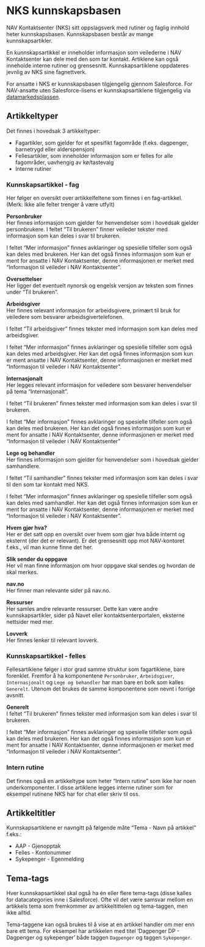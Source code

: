 # NKS kunnskapsbasen {#sec-nks-kunnskapsbase}

NAV Kontaktsenter (NKS) sitt oppslagsverk med rutiner og faglig innhold heter kunnskapsbasen. Kunnskapsbasen består av mange kunnskapsartikler.

En kunnskapsartikkel er inneholder informasjon som veilederne i NAV Kontaktsenter kan dele med den som tar kontakt. Artiklene kan også inneholde interne rutiner og grensesnitt. Kunnskapsartiklene oppdateres jevnlig av NKS sine fagnettverk.

For ansatte i NKS er kunnskapsbasen tilgjengelig gjennom Salesforce. For NAV-ansatte uten Salesforce-lisens er kunnskapsartiklene tilgjengelig via [datamarkedsplassen](https://data.intern.nav.no/quarto/e7b3e02a-0c45-4b5c-92a2-a6d364120dfb). 

## Artikkeltyper
Det finnes i hovedsak 3 artikkeltyper: 

* Fagartikler, som gjelder for et spesifikt fagområde (f.eks. dagpenger, barnetrygd eller alderspensjon)  
* Fellesartikler, som inneholder informasjon som er felles for alle fagområder, uavhengig av kø/tastevalg  
* Interne rutiner    

### Kunnskapsartikkel - fag 
Her følger en oversikt over artikkelfeltene som finnes i en fag-artikkel.   
(Merk: Ikke alle felter trenger å være utfylt)

**Personbruker**  
Her finnes informasjon som gjelder for henvendelser som i hovedsak gjelder personbrukere. I feltet "Til brukeren" finner veileder tekster med informasjon som kan deles i svar til brukeren.

I feltet "Mer informasjon" finnes avklaringer og spesielle tilfeller som også kan deles med brukeren. Her kan det også finnes informasjon som kun er ment for ansatte i NAV Kontaktsenter, denne informasjonen er merket med "Informasjon til veileder i NAV Kontaktsenter".

**Oversettelser**  
Her ligger det eventuelt nynorsk og engelsk versjon av teksten som finnes under "Til brukeren". 

**Arbeidsgiver**  
Her finnes relevant informasjon for arbeidsgivere, primært til bruk for veiledere som besvarer arbeidsgivertelefonen. 

I feltet "Til arbeidsgiver" finnes tekster med informasjon som kan deles med arbeidsgiver.

I feltet "Mer informasjon" finnes avklaringer og spesielle tilfeller som også kan deles med arbeidsgiver. Her kan det også finnes informasjon som kun er ment ansatte i NAV Kontaktsenter, denne informasjonen er merket med "Informasjon til veileder i NAV Kontaktsenter".

**Internasjonalt**  
Her legges relevant informasjon for veiledere som besvarer henvendelser på tema "Internasjonalt".

I feltet "Til brukeren" finnes tekster med informasjon som kan deles i svar til brukeren.

I feltet "Mer informasjon" finnes avklaringer og spesielle tilfeller som også kan deles med brukeren. Her kan det også finnes informasjon som kun er ment for ansatte i NAV Kontaktsenter, denne informasjonen er merket med "Informasjon til veileder i NAV Kontaktsenter"

**Lege og behandler**  
Her finnes informasjon som gjelder for henvendelser som i hovedsak gjelder samhandlere. 

I feltet "Til samhandler" finnes tekster med informasjon som kan deles i svar til den som tar kontakt med NKS.

I feltet "Mer informasjon" finnes avklaringer og spesielle tilfeller som også kan deles med samhandler. Her kan det også finnes informasjon som kun er ment for ansatte i NAV Kontaktsenter, denne informasjonen er merket med "Informasjon til veileder i NAV Kontaktsenter".

**Hvem gjør hva?**  
Her er det satt opp en oversikt over hvem som gjør hva både internt og eksternt (der det er relevant). Er det grensesnitt opp mot NAV-kontoret f.eks., vil man kunne finne det her. 

**Slik sender du oppgave**  
Her vil man finne informasjon om hvor oppgave skal sendes og hvordan de skal merkes.

**nav.no**  
Her finner man relevante sider på nav.no. 

**Ressurser**  
Her samles andre relevante ressurser. Dette kan være andre kunnskapsartikler, sider på Navet eller kontaktsenterportalen, eksterne nettsider med mer. 

**Lovverk**  
Her finnes lenker til relevant lovverk.

### Kunnskapsartikkel - felles  
Fellesartiklene følger i stor grad samme struktur som fagartiklene, bare forenklet. Fremfor å ha komponentene `Personbruker`, `Arbeidsgiver`, `Internasjonalt` og `Lege og behandler` har man bare en bolk som kalles `Generelt`. Utenom det brukes de samme komponentene som nevnt i forrige avsnitt. 

**Generelt**  
I feltet "Til brukeren" finnes tekster med informasjon som kan deles i svar til brukeren.

I feltet "Mer informasjon" finnes avklaringer og spesielle tilfeller som også kan deles med brukeren. Her kan det også finnes informasjon som kun er ment for ansatte i NAV Kontaktsenter, denne informasjonen er merket med "Informasjon til veileder i NAV Kontaktsenter".

### Intern rutine   
Det finnes også en artikkeltype som heter "Intern rutine" som ikke har noen underkomponenter. I disse artiklene legges interne rutiner som for eksempel rutinene NKS har for chat eller skriv til oss.

## Artikkeltitler
Kunnskapsartiklene er navngitt på følgende måte "Tema - Navn på artikkel" f.eks.:

- AAP - Gjenopptak
- Felles - Kontonummer
- Sykepenger -  Egenmelding

## Tema-tags
Hver kunnskapsartikkel skal også ha én eller flere tema-tags (disse kalles for datacategories inne i Salesforce). Ofte vil det være samsvar mellom en artikkels tema som fremkommer av artikkeltittelen og tema-taggen, men ikke alltid.

Tema-taggene kan også brukes til å vise at en artikkel handler om mer enn bare ett tema. For eksempel har artikkelen med titel 'Dagpenger DP - Dagpenger og sykepenger' både taggen `Dagpenger` og taggen `Sykepenger`. 
